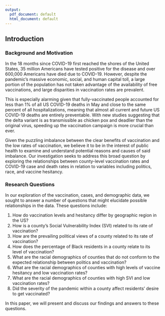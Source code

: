 ```yaml
---
output:
  pdf_document: default
  html_document: default
---
```

## Introduction

### Background and Motivation

In the 18 months since COVID-19 first reached the shores of the United States, 35 million Americans have tested positive for the disease and over 600,000 Americans have died due to COVID-19. However, despite the pandemic's massive economic, social, and human capital toll, a large portion of the population has not taken advantage of the availability of free vaccinations, and large disparities in vaccination rates are prevalent. 

This is especially alarming given that fully-vaccinated people accounted for less than 1% of all US COVID-19 deaths in May and close to the same percent of all hospitalizations, meaning that almost all current and future US COVID-19 deaths are entirely preventable. With new studies suggesting that the delta variant is as transmissible as chicken pox and deadlier than the original virus, speeding up the vaccination campaign is more crucial than ever.

Given the puzzling imbalance between the clear benefits of vaccination and the low rates of vaccination, we believe it to be in the interest of public health to examine and understand potential reasons and causes of said imbalance. Our investigation seeks to address this broad question by exploring the relationships between county-level vaccination rates and COVID-19 case and death rates in relation to variables including politics, race, and vaccine hesitancy.

### Research Questions

In our exploration of the vaccination, cases, and demographic data, we sought to answer a number of questions that might elucidate possible relationships in the data. These questions include:

1. How do vaccination levels and hesitancy differ by geographic region in the US?
2. How is a county's Social Vulnerability Index (SVI) related to its rate of vaccination?
3. How are the prevailing political views of a county related to its rate of vaccination?
4. How does the percentage of Black residents in a county relate to its level of vaccination?
5. What are the racial demographics of counties that do not conform to the expected relationship between politics and vaccination?
6. What are the racial demographics of counties with high levels of vaccine hesitancy and low vaccination rates?
7. What are the racial demographics of counties with high SVI and low vaccination rates?
8. Did the severity of the pandemic within a county affect residents' desire to get vaccinated?

In this paper, we will present and discuss our findings and answers to these questions.
